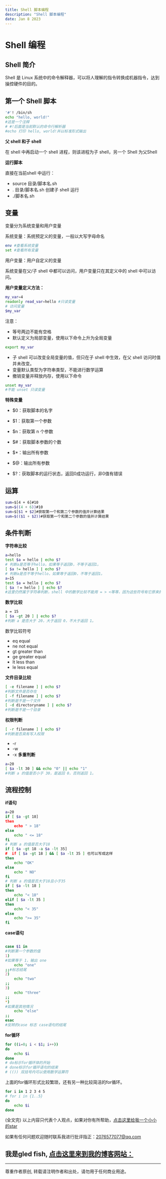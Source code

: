 ```yaml
---
title: Shell 脚本编程
description: "Shell 脚本编程"
date: Jan 8 2023
---
```

# Shell 编程
## Shell 简介
Shell 是 Linux 系统中的命令解释器，可以将人理解的指令转换成机器指令，达到操控硬件的目的。

## 第一个 Shell 脚本
```bash
'#'! /bin/sh
echo "hello, world!"
#这是一个注释
# #!后面是当前默认的命令行解析器
#echo 打印 hello, world!并以标准形式输出
```
**父 shell 和子 shell**

在 shell 中再启动一个 shell 进程，则该进程为子 shell，另一个 Shell 为父Shell

**运行脚本**

直接在当前shell 中运行：
* source 目录/脚本名.sh 
* . 目录/脚本名.sh
创建子 shell 运行
* ./脚本名.sh 
## 变量
变量分为系统变量和用户变量

系统变量：系统预定义的变量，一般以大写字母命名

```bash
env #查看系统变量
set #查看所有变量
```

用户变量：用户自定义的变量

系统变量在父/子 shell 中都可以访问，用户变量只在其定义中的 shell 中可以访问。 

**用户变量定义方法：**
```bash
my_var=4
readonly read_var=hello #只读变量
# 访问变量
$my_var
```
注意：
* 等号两边不能有空格
* 默认定义为局部变量，使用以下命令上升为全局变量
```bash
export my_var
```
* 子 shell 可以改变全局变量的值，但只在子 shell 中生效，在父 shell 访问时值并未改变。
* 变量默认类型为字符串类型，不能进行数学运算
* 撤销变量并释放内存，使用以下命令
```bash
unset my_var 
#不能 unset 只读变量
```
**特殊变量**
* $0：获取脚本的名字

* $1：获取第一个参数
* $n：获取第 n 个参数
* $#：获取脚本参数的个数

* $*：输出所有参数
* $@：输出所有参数

* $?：获取脚本的运行状态，返回0成功运行，非0值有错误
## 运算
```bash
sum=$[4 + 6]#10
sum=$((4 + 6))#10
sum=$[$1 + $2]#获取第一个和第二个参数的值并计算结果
sum=$(($1 + $2))#获取第一个和第二个参数的值并计算结果
```

## 条件判断

**字符串比较**

```bash
a=hello
test $a = hello | echo $?
# 判断a是否等于hello，如果等于返回0，不等于返回1。
[ $a != hello ] | echo $?
# 判断a是否不等于hello，如果等于返回0，不等于返回1。
a=15
test $a = hello | echo $?
[ $a ！= hello ] | echo $?
#这里仍然属于字符串判断，shell 中的数学比较不能用 = > <等等，因为这些符号有它原来的意义，比如 > 重定向的作用
```
**数学比较**

```bash
a = 15
[ $a -gt 20 ] | echo $?
#判断 a 是否大于 20，大于返回 0，不大于返回 1。
```
数学比较符号
* eq equal
* ne not equal
* gt greater than
* ge greater equal
* lt less than 
* le less equal

**文件目录比较**

```bash
[ -e filename ] | echo $?
#判断文件是否存在
[ -f filename ] | echo $?
#判断是不是一个文件
[ -d directoryname ] | echo $?
#判断是不是一个目录
```
**权限判断**

```bash 
[ -r filename ] | echo $?
#判断是否具有写入权限
``` 
* -r
* -w 
* -x
**多重判断**

```bash 
a=20
[ $a -lt 30 ] && echo "0" || echo "1" 
#判断 a 的值是否小于 30，是返回 0，否则返回 1。
```
## 流程控制
**if语句**
 
```bash 
a=20
if [ $a -gt 18]
then 
    echo " > 18"
else
    echo " <= 18"
fi
# 判断 a 的值是否大于18
if [ $a -gt 18 -a $a -lt 35]
#  if [ $a -gt 18 ] && [ $a -lt 35 ] 也可以写成这样
then 
    echo "OK"
else
    echo " NO"
fi
# 判断 a 的值是否大于18且小于35
if [ $a -lt 18 ]
then
    echo "< 18"
elif [ $a -lt 35 ]
then 
    echo "< 35"
else
    echo ">= 35"
fi 
```
**case语句**

```bash

case $1 in
#判断第一个参数的值
1)
#如果等于 1，输出 one
    echo "one"
;;#标志结尾
2) 
    echo "two"
;;
3)
    echo "three"
;;
*)
#如果是其他情况
    echo "else"
;;
esac
#反转的case 标志 case语句的结尾
```

**for循环**

```bash 
for ((i=0; i < $1; i++))
do      
    echo $i 
done
# do标示for循环体的开始
# done标示for循环语句的结束
# (()) 双括号内可以使用数学运算符
```
上面的for循环形式比较繁琐，还有另一种比较简洁的for循环。
```bash 
for i in 1 2 3 4 5 
# for i in {1..5}
do 
    echo $i 
done 
```
















(全文完)
以上内容只代表个人观点，如果对你有所帮助，[点击这里给我一个小小的star](https://github.com/gledfish/blog)

如果有任何问题欢迎随时联系我进行批评指正：2076577077@qq.com  
 
我是gled fish, [点击这里来到我的博客网站：](https://gledfish.netlify.app/)
---
---
尊重作者原创, 转载请注明作者和出处，请勿用于任何商业用途。
